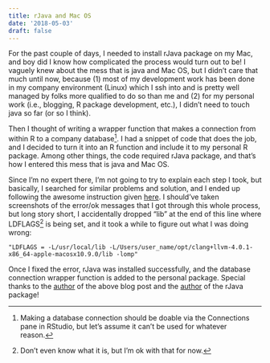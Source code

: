 ```yaml
---
title: rJava and Mac OS
date: '2018-05-03'
draft: false
---
```


For the past couple of days, I needed to install rJava package on my Mac, and boy did I know how complicated the process would turn out to be! I vaguely knew about the mess that is java and Mac OS, but I didn't care that much until now, because (1) most of my development work has been done in my company environment (Linux) which I ssh into and is pretty well managed by folks more qualified to do so than me and (2) for my personal work (i.e., blogging, R package development, etc.), I didn't need to touch java so far (or so I think). 

Then I thought of writing a wrapper function that makes a connection from within R to a company database^[Making a database connection should be doable via the Connections pane in RStudio, but let's assume it can't be used for whatever reason.]. I had a snippet of code that does the job, and I decided to turn it into an R function and include it to my personal R package. Among other things, the code required rJava package, and that's how I entered this mess that is java and Mac OS.

Since I'm no expert there, I'm not going to try to explain each step I took, but basically, I searched for similar problems and solution, and I ended up following the awesome instruction given [here](http://www.owsiak.org/r-3-4-rjava-macos-and-even-more-mess/). I should've taken screenshots of the error/ok messages that I got through this whole process, but long story short, I accidentally dropped "lib" at the end of this line where LDFLAGS^[Don't even know what it is, but I'm ok with that for now.] is being set, and it took a while to figure out what I was doing wrong: 

    "LDFLAGS = -L/usr/local/lib -L/Users/user_name/opt/clang+llvm-4.0.1-x86_64-apple-macosx10.9.0/lib -lomp"

Once I fixed the error, rJava was installed successfully, and the database connection wrapper function is added to the personal package. Special thanks to the [author](http://www.owsiak.org/about-author/) of the above blog post and the [author](http://urbanek.info/proj.php) of the rJava package!



